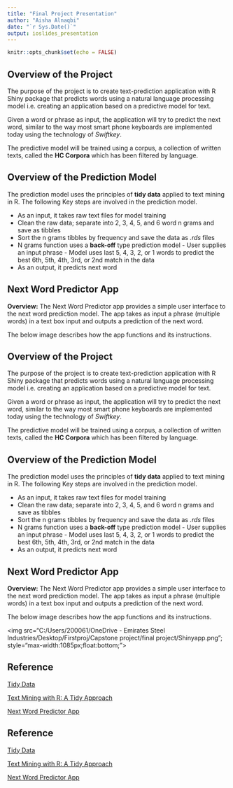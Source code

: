 ```yaml
---
title: "Final Project Presentation"
author: "Aisha Alnaqbi"
date: "`r Sys.Date()`"
output: ioslides_presentation
---
```


```r
knitr::opts_chunk$set(echo = FALSE)
```


## Overview of the Project

The purpose of the project is to create text-prediction application with R Shiny package that predicts words using a natural language processing model i.e. creating an application based on a predictive model for text.

Given a word or phrase as input, the application will try to predict the next word, similar to the way most smart phone keyboards are implemented today using the technology of *Swiftkey*.

The predictive model will be trained using a corpus, a collection of written texts, called the **HC Corpora** which has been filtered by language.

## Overview of the Prediction Model

The prediction model uses the principles of **tidy data** applied to text mining in R. The following Key steps are involved in the prediction model.

* As an input, it takes raw text files for model training
* Clean the raw data; separate into 2, 3, 4, 5, and 6 word n grams and save as tibbles
* Sort the n grams tibbles by frequency and save the data as *.rds* files
* N grams function uses a **back-off** type prediction model
      - User supplies an input phrase
      - Model uses last 5, 4, 3, 2, or 1 words to predict the best 6th, 5th, 4th, 3rd, or 2nd   match in the data
* As an output, it predicts next word

## Next Word Predictor App

**Overview:** The Next Word Predictor app provides a simple user interface to the next word prediction model. The app takes as input a phrase (multiple words) in a text box input and outputs a prediction of the next word.

The below image describes how the app functions and its instructions.


## Overview of the Project

The purpose of the project is to create text-prediction application with R Shiny package that predicts words using a natural language processing model i.e. creating an application based on a predictive model for text.

Given a word or phrase as input, the application will try to predict the next word, similar to the way most smart phone keyboards are implemented today using the technology of *Swiftkey*.

The predictive model will be trained using a corpus, a collection of written texts, called the **HC Corpora** which has been filtered by language.

## Overview of the Prediction Model

The prediction model uses the principles of **tidy data** applied to text mining in R. The following Key steps are involved in the prediction model.

* As an input, it takes raw text files for model training
* Clean the raw data; separate into 2, 3, 4, 5, and 6 word n grams and save as tibbles
* Sort the n grams tibbles by frequency and save the data as *.rds* files
* N grams function uses a **back-off** type prediction model
      - User supplies an input phrase
      - Model uses last 5, 4, 3, 2, or 1 words to predict the best 6th, 5th, 4th, 3rd, or 2nd   match in the data
* As an output, it predicts next word

## Next Word Predictor App

**Overview:** The Next Word Predictor app provides a simple user interface to the next word prediction model. The app takes as input a phrase (multiple words) in a text box input and outputs a prediction of the next word.

The below image describes how the app functions and its instructions.

<img src="C:/Users/200061/OneDrive - Emirates Steel Industries/Desktop/Firstproj/Capstone project/final project/Shinyapp.png"; style="max-width:1085px;float:bottom;">

## Reference

[Tidy Data](http://vita.had.co.nz/papers/tidy-data.html)

[Text Mining with R: A Tidy Approach](http://tidytextmining.com/index.html)

[Next Word Predictor App](https://aishaalnaqbi.shinyapps.io/wordPredictorApp/)

## Reference

[Tidy Data](http://vita.had.co.nz/papers/tidy-data.html)

[Text Mining with R: A Tidy Approach](http://tidytextmining.com/index.html)

[Next Word Predictor App](https://aishaalnaqbi.shinyapps.io/wordPredictorApp/)